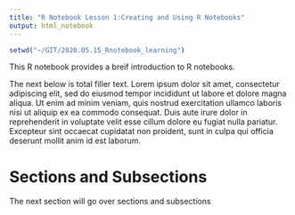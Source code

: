 ```yaml
---
title: "R Notebook Lesson 1:Creating and Using R Notebooks"
output: html_notebook
---
```



```r
setwd("~/GIT/2020.05.15_Rnotebook_learning")
```

This R notebook provides a breif introduction to R notebooks.

The next below is total filler text. 
Lorem ipsum dolor sit amet, consectetur adipiscing elit, sed do eiusmod tempor incididunt ut labore et dolore magna aliqua. Ut enim ad minim veniam, quis nostrud exercitation ullamco laboris nisi ut aliquip ex ea commodo consequat. Duis aute irure dolor in reprehenderit in voluptate velit esse cillum dolore eu fugiat nulla pariatur. Excepteur sint occaecat cupidatat non proident, sunt in culpa qui officia deserunt mollit anim id est laborum.

# Sections and Subsections
The next section will go over sections and subsections



